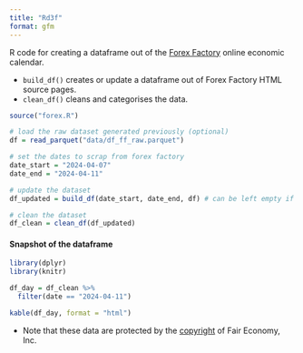 ```yaml
---
title: "Rd3f"
format: gfm
---
```


R code for creating a dataframe out of the [Forex Factory](https://www.forexfactory.com) online economic calendar.

* `build_df()` creates or update a dataframe out of Forex Factory HTML source pages.
* `clean_df()` cleans and categorises the data.

```r
source("forex.R")
```

```r
# load the raw dataset generated previously (optional)
df = read_parquet("data/df_ff_raw.parquet")

# set the dates to scrap from forex factory 
date_start = "2024-04-07"
date_end = "2024-04-11"

# update the dataset
df_updated = build_df(date_start, date_end, df) # can be left empty if a new dataframe should be created

# clean the dataset
df_clean = clean_df(df_updated)
```

#### Snapshot of the dataframe
```r
library(dplyr)
library(knitr)

df_day = df_clean %>%
  filter(date == "2024-04-11")

kable(df_day, format = "html")
```

* Note that these data are protected by the [copyright](https://www.forexfactory.com/notices#copyrightof) of Fair Economy, Inc.